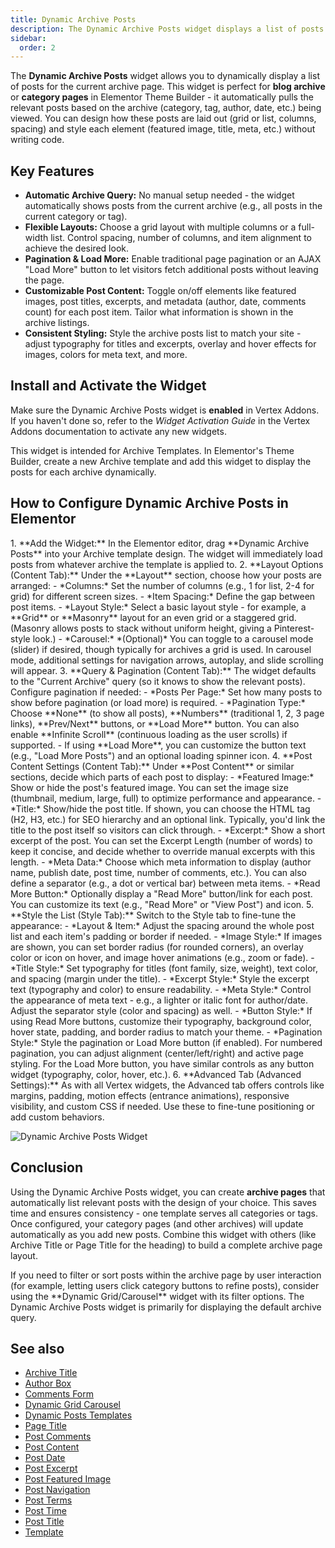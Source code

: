 ```yaml
---
title: Dynamic Archive Posts
description: The Dynamic Archive Posts widget displays a list of posts on archive pages (categories, tags, etc.) with customizable layouts and styles.
sidebar:
  order: 2
---
```



The **Dynamic Archive Posts** widget allows you to dynamically display a list of posts for the current archive page. This widget is perfect for **blog archive** or **category pages** in Elementor Theme Builder - it automatically pulls the relevant posts based on the archive (category, tag, author, date, etc.) being viewed. You can design how these posts are laid out (grid or list, columns, spacing) and style each element (featured image, title, meta, etc.) without writing code.

## Key Features

- **Automatic Archive Query:** No manual setup needed - the widget automatically shows posts from the current archive (e.g., all posts in the current category or tag).
- **Flexible Layouts:** Choose a grid layout with multiple columns or a full-width list. Control spacing, number of columns, and item alignment to achieve the desired look.
- **Pagination & Load More:** Enable traditional page pagination or an AJAX "Load More" button to let visitors fetch additional posts without leaving the page.
- **Customizable Post Content:** Toggle on/off elements like featured images, post titles, excerpts, and metadata (author, date, comments count) for each post item. Tailor what information is shown in the archive listings.
- **Consistent Styling:** Style the archive posts list to match your site - adjust typography for titles and excerpts, overlay and hover effects for images, colors for meta text, and more.

## Install and Activate the Widget

Make sure the Dynamic Archive Posts widget is **enabled** in Vertex Addons. If you haven't done so, refer to the *Widget Activation Guide* in the Vertex Addons documentation to activate any new widgets.

<Aside type="tip" title='Where to Use'>
This widget is intended for Archive Templates. In Elementor's Theme Builder, create a new Archive template and add this widget to display the posts for each archive dynamically.
</Aside>

## How to Configure Dynamic Archive Posts in Elementor

<Steps>
1. **Add the Widget:** In the Elementor editor, drag **Dynamic Archive Posts** into your Archive template design. The widget will immediately load posts from whatever archive the template is applied to.
2. **Layout Options (Content Tab):** Under the **Layout** section, choose how your posts are arranged:
   - *Columns:* Set the number of columns (e.g., 1 for list, 2-4 for grid) for different screen sizes.
   - *Item Spacing:* Define the gap between post items.
   - *Layout Style:* Select a basic layout style - for example, a **Grid** or **Masonry** layout for an even grid or a staggered grid. (Masonry allows posts to stack without uniform height, giving a Pinterest-style look.)
   - *Carousel:* *(Optional)* You can toggle to a carousel mode (slider) if desired, though typically for archives a grid is used. In carousel mode, additional settings for navigation arrows, autoplay, and slide scrolling will appear.
3. **Query & Pagination (Content Tab):** The widget defaults to the "Current Archive" query (so it knows to show the relevant posts). Configure pagination if needed:
   - *Posts Per Page:* Set how many posts to show before pagination (or load more) is required.
   - *Pagination Type:* Choose **None** (to show all posts), **Numbers** (traditional 1, 2, 3 page links), **Prev/Next** buttons, or **Load More** button. You can also enable **Infinite Scroll** (continuous loading as the user scrolls) if supported.
   - If using **Load More**, you can customize the button text (e.g., "Load More Posts") and an optional loading spinner icon.
4. **Post Content Settings (Content Tab):** Under **Post Content** or similar sections, decide which parts of each post to display:
   - *Featured Image:* Show or hide the post's featured image. You can set the image size (thumbnail, medium, large, full) to optimize performance and appearance.
   - *Title:* Show/hide the post title. If shown, you can choose the HTML tag (H2, H3, etc.) for SEO hierarchy and an optional link. Typically, you'd link the title to the post itself so visitors can click through.
   - *Excerpt:* Show a short excerpt of the post. You can set the Excerpt Length (number of words) to keep it concise, and decide whether to override manual excerpts with this length.
   - *Meta Data:* Choose which meta information to display (author name, publish date, post time, number of comments, etc.). You can also define a separator (e.g., a dot or vertical bar) between meta items.
   - *Read More Button:* Optionally display a "Read More" button/link for each post. You can customize its text (e.g., "Read More" or "View Post") and icon.
5. **Style the List (Style Tab):** Switch to the Style tab to fine-tune the appearance:
   - *Layout & Item:* Adjust the spacing around the whole post list and each item's padding or border if needed. 
   - *Image Style:* If images are shown, you can set border radius (for rounded corners), an overlay color or icon on hover, and image hover animations (e.g., zoom or fade).
   - *Title Style:* Set typography for titles (font family, size, weight), text color, and spacing (margin under the title).
   - *Excerpt Style:* Style the excerpt text (typography and color) to ensure readability.
   - *Meta Style:* Control the appearance of meta text - e.g., a lighter or italic font for author/date. Adjust the separator style (color and spacing) as well.
   - *Button Style:* If using Read More buttons, customize their typography, background color, hover state, padding, and border radius to match your theme.
   - *Pagination Style:* Style the pagination or Load More button (if enabled). For numbered pagination, you can adjust alignment (center/left/right) and active page styling. For the Load More button, you have similar controls as any button widget (typography, color, hover, etc.).
6. **Advanced Tab (Advanced Settings):** As with all Vertex widgets, the Advanced tab offers controls like margins, padding, motion effects (entrance animations), responsive visibility, and custom CSS if needed. Use these to fine-tune positioning or add custom behaviors.
</Steps>

![Dynamic Archive Posts Widget](https://cdn.webilia.com/u/d/2025/08/vertex-widget-dynamic-archive-posts.png)

## Conclusion

Using the Dynamic Archive Posts widget, you can create **archive pages** that automatically list relevant posts with the design of your choice. This saves time and ensures consistency - one template serves all categories or tags. Once configured, your category pages (and other archives) will update automatically as you add new posts. Combine this widget with others (like Archive Title or Page Title for the heading) to build a complete archive page layout.

<Aside type="note">
If you need to filter or sort posts within the archive page by user interaction (for example, letting users click category buttons to refine posts), consider using the **Dynamic Grid/Carousel** widget with its filter options. The Dynamic Archive Posts widget is primarily for displaying the default archive query.
</Aside>

## See also

- [Archive Title](/vertex/widgets/dynamic-posts-templates/archive-title/)
- [Author Box](/vertex/widgets/dynamic-posts-templates/author-box/)
- [Comments Form](/vertex/widgets/dynamic-posts-templates/comments-form/)
- [Dynamic Grid Carousel](/vertex/widgets/dynamic-posts-templates/dynamic-grid-carousel/)
- [Dynamic Posts Templates](/vertex/widgets/dynamic-posts-templates/)
- [Page Title](/vertex/widgets/dynamic-posts-templates/page-title/)
- [Post Comments](/vertex/widgets/dynamic-posts-templates/post-comments/)
- [Post Content](/vertex/widgets/dynamic-posts-templates/post-content/)
- [Post Date](/vertex/widgets/dynamic-posts-templates/post-date/)
- [Post Excerpt](/vertex/widgets/dynamic-posts-templates/post-excerpt/)
- [Post Featured Image](/vertex/widgets/dynamic-posts-templates/post-featured-image/)
- [Post Navigation](/vertex/widgets/dynamic-posts-templates/post-navigation/)
- [Post Terms](/vertex/widgets/dynamic-posts-templates/post-terms/)
- [Post Time](/vertex/widgets/dynamic-posts-templates/post-time/)
- [Post Title](/vertex/widgets/dynamic-posts-templates/post-title/)
- [Template](/vertex/widgets/dynamic-posts-templates/template/)
